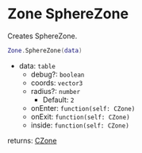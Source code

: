 # Zone SphereZone

Creates SphereZone.

```lua
Zone.SphereZone(data)
```

- data: `table`
    - debug?: `boolean`
    - coords: `vector3`
    - radius?: `number`
        - Default: `2`
    - onEnter: `function(self: CZone)`
    - onExit: `function(self: CZone)`
    - inside: `function(self: CZone)`

returns: [CZone](/bridge/zone/czone)